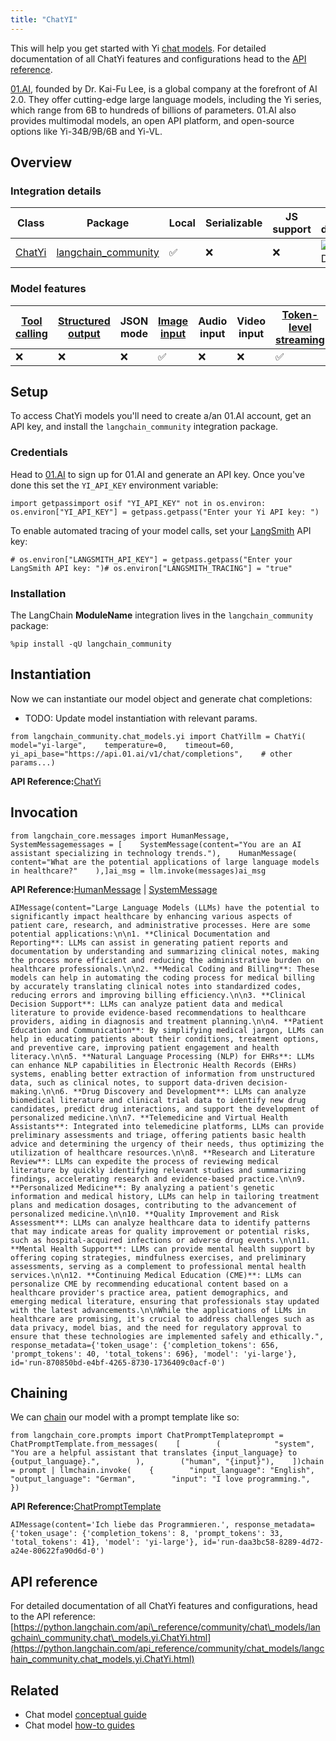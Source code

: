 ```yaml
---
title: "ChatYI"
---
```


This will help you get started with Yi [chat models](/src/oss/concepts/chat_models). For detailed documentation of all ChatYi features and configurations head to the [API reference](https://python.langchain.com/api_reference/lanchain_community/chat_models/lanchain_community.chat_models.yi.ChatYi.html).

[01.AI](https://www.lingyiwanwu.com/en), founded by Dr. Kai-Fu Lee, is a global company at the forefront of AI 2.0. They offer cutting-edge large language models, including the Yi series, which range from 6B to hundreds of billions of parameters. 01.AI also provides multimodal models, an open API platform, and open-source options like Yi-34B/9B/6B and Yi-VL.

## Overview

### Integration details

| Class                                                                                                                             | Package                                                                                 | Local | Serializable | JS support | Package downloads                                                                  | Package latest                                                                  |
| --------------------------------------------------------------------------------------------------------------------------------- | --------------------------------------------------------------------------------------- | ----- | ------------ | ---------- | ---------------------------------------------------------------------------------- | ------------------------------------------------------------------------------- |
| [ChatYi](https://python.langchain.com/api_reference/lanchain_community/chat_models/lanchain_community.chat_models.yi.ChatYi.html) | [langchain\_community](https://python.langchain.com/api_reference/community/index.html) | ✅     | ❌            | ❌          | ![PyPI - Downloads](/images/oss/integrations/chat/yi/pypi/dm/langchain_community) | ![PyPI - Version](/images/oss/integrations/chat/yi/pypi/v/langchain_community) |

### Model features

| [Tool calling](/src/oss/how_to/tool_calling) | [Structured output](/src/oss/how_to/structured_output) | JSON mode | [Image input](/src/oss/how_to/multimodal_inputs) | Audio input | Video input | [Token-level streaming](/src/oss/how_to/chat_streaming) | Native async | [Token usage](/src/oss/how_to/chat_token_usage_tracking) | [Logprobs](/src/oss/how_to/logprobs) |
| ------------------------------------------ | ---------------------------------------------------- | --------- | ---------------------------------------------- | ----------- | ----------- | ----------------------------------------------------- | ------------ | ------------------------------------------------------ | ---------------------------------- |
| ❌                                          | ❌                                                    | ❌         | ✅                                              | ❌           | ❌           | ✅                                                     | ❌            | ✅                                                      | ❌                                  |

## Setup

To access ChatYi models you'll need to create a/an 01.AI account, get an API key, and install the `langchain_community` integration package.

### Credentials

Head to [01.AI](https://platform.01.ai) to sign up for 01.AI and generate an API key. Once you've done this set the `YI_API_KEY` environment variable:

```
import getpassimport osif "YI_API_KEY" not in os.environ:    os.environ["YI_API_KEY"] = getpass.getpass("Enter your Yi API key: ")
```

To enable automated tracing of your model calls, set your [LangSmith](https://docs.smith.langchain.com/) API key:

```
# os.environ["LANGSMITH_API_KEY"] = getpass.getpass("Enter your LangSmith API key: ")# os.environ["LANGSMITH_TRACING"] = "true"
```

### Installation

The LangChain **ModuleName** integration lives in the `langchain_community` package:

```
%pip install -qU langchain_community
```

## Instantiation

Now we can instantiate our model object and generate chat completions:

* TODO: Update model instantiation with relevant params.

```
from langchain_community.chat_models.yi import ChatYillm = ChatYi(    model="yi-large",    temperature=0,    timeout=60,    yi_api_base="https://api.01.ai/v1/chat/completions",    # other params...)
```

**API Reference:**[ChatYi](https://python.langchain.com/api_reference/community/chat_models/langchain_community.chat_models.yi.ChatYi.html)

## Invocation

```
from langchain_core.messages import HumanMessage, SystemMessagemessages = [    SystemMessage(content="You are an AI assistant specializing in technology trends."),    HumanMessage(        content="What are the potential applications of large language models in healthcare?"    ),]ai_msg = llm.invoke(messages)ai_msg
```

**API Reference:**[HumanMessage](https://python.langchain.com/api_reference/core/messages/langchain_core.messages.human.HumanMessage.html) | [SystemMessage](https://python.langchain.com/api_reference/core/messages/langchain_core.messages.system.SystemMessage.html)

```
AIMessage(content="Large Language Models (LLMs) have the potential to significantly impact healthcare by enhancing various aspects of patient care, research, and administrative processes. Here are some potential applications:\n\n1. **Clinical Documentation and Reporting**: LLMs can assist in generating patient reports and documentation by understanding and summarizing clinical notes, making the process more efficient and reducing the administrative burden on healthcare professionals.\n\n2. **Medical Coding and Billing**: These models can help in automating the coding process for medical billing by accurately translating clinical notes into standardized codes, reducing errors and improving billing efficiency.\n\n3. **Clinical Decision Support**: LLMs can analyze patient data and medical literature to provide evidence-based recommendations to healthcare providers, aiding in diagnosis and treatment planning.\n\n4. **Patient Education and Communication**: By simplifying medical jargon, LLMs can help in educating patients about their conditions, treatment options, and preventive care, improving patient engagement and health literacy.\n\n5. **Natural Language Processing (NLP) for EHRs**: LLMs can enhance NLP capabilities in Electronic Health Records (EHRs) systems, enabling better extraction of information from unstructured data, such as clinical notes, to support data-driven decision-making.\n\n6. **Drug Discovery and Development**: LLMs can analyze biomedical literature and clinical trial data to identify new drug candidates, predict drug interactions, and support the development of personalized medicine.\n\n7. **Telemedicine and Virtual Health Assistants**: Integrated into telemedicine platforms, LLMs can provide preliminary assessments and triage, offering patients basic health advice and determining the urgency of their needs, thus optimizing the utilization of healthcare resources.\n\n8. **Research and Literature Review**: LLMs can expedite the process of reviewing medical literature by quickly identifying relevant studies and summarizing findings, accelerating research and evidence-based practice.\n\n9. **Personalized Medicine**: By analyzing a patient's genetic information and medical history, LLMs can help in tailoring treatment plans and medication dosages, contributing to the advancement of personalized medicine.\n\n10. **Quality Improvement and Risk Assessment**: LLMs can analyze healthcare data to identify patterns that may indicate areas for quality improvement or potential risks, such as hospital-acquired infections or adverse drug events.\n\n11. **Mental Health Support**: LLMs can provide mental health support by offering coping strategies, mindfulness exercises, and preliminary assessments, serving as a complement to professional mental health services.\n\n12. **Continuing Medical Education (CME)**: LLMs can personalize CME by recommending educational content based on a healthcare provider's practice area, patient demographics, and emerging medical literature, ensuring that professionals stay updated with the latest advancements.\n\nWhile the applications of LLMs in healthcare are promising, it's crucial to address challenges such as data privacy, model bias, and the need for regulatory approval to ensure that these technologies are implemented safely and ethically.", response_metadata={'token_usage': {'completion_tokens': 656, 'prompt_tokens': 40, 'total_tokens': 696}, 'model': 'yi-large'}, id='run-870850bd-e4bf-4265-8730-1736409c0acf-0')
```

## Chaining

We can [chain](/src/oss/how_to/sequence) our model with a prompt template like so:

```
from langchain_core.prompts import ChatPromptTemplateprompt = ChatPromptTemplate.from_messages(    [        (            "system",            "You are a helpful assistant that translates {input_language} to {output_language}.",        ),        ("human", "{input}"),    ])chain = prompt | llmchain.invoke(    {        "input_language": "English",        "output_language": "German",        "input": "I love programming.",    })
```

**API Reference:**[ChatPromptTemplate](https://python.langchain.com/api_reference/core/prompts/langchain_core.prompts.chat.ChatPromptTemplate.html)

```
AIMessage(content='Ich liebe das Programmieren.', response_metadata={'token_usage': {'completion_tokens': 8, 'prompt_tokens': 33, 'total_tokens': 41}, 'model': 'yi-large'}, id='run-daa3bc58-8289-4d72-a24e-80622fa90d6d-0')
```

## API reference

For detailed documentation of all ChatYi features and configurations, head to the API reference: [https://python.langchain.com/api\_reference/community/chat\_models/langchain\_community.chat\_models.yi.ChatYi.html](https://python.langchain.com/api_reference/community/chat_models/langchain_community.chat_models.yi.ChatYi.html)

## Related

* Chat model [conceptual guide](/src/oss/concepts/chat_models)
* Chat model [how-to guides](/src/oss/how_to/#chat-models)
